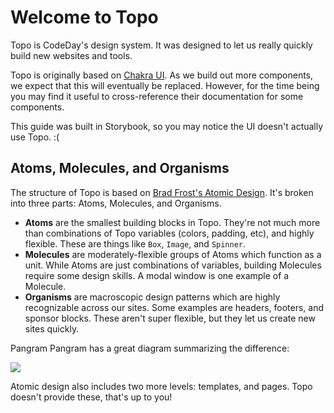 
<Meta title="Introduction" component={Docs} />

# Welcome to Topo

Topo is CodeDay's design system. It was designed to let us really quickly build new websites and tools.

Topo is originally based on [Chakra UI](https://chakra-ui.com/getting-started). As we build out more components, we
expect that this will eventually be replaced. However, for the time being you may find it useful to cross-reference
their documentation for some components.

This guide was built in Storybook, so you may notice the UI doesn't actually use Topo. :(

## Atoms, Molecules, and Organisms

The structure of Topo is based on [Brad Frost's Atomic Design](https://atomicdesign.bradfrost.com/table-of-contents/).
It's broken into three parts: Atoms, Molecules, and Organisms.

- **Atoms** are the smallest building blocks in Topo. They're not much more than combinations of Topo variables (colors,
  padding, etc), and highly flexible. These are things like `Box`, `Image`, and `Spinner`.
- **Molecules** are moderately-flexible groups of Atoms which function as a unit. While Atoms are just combinations of
  variables, building Molecules require some design skills. A modal window is one example of a Molecule.
- **Organisms** are macroscopic design patterns which are highly recognizable across our sites. Some examples are
  headers, footers, and sponsor blocks. These aren't super flexible, but they let us create new sites quickly.

Pangram Pangram has a great diagram summarizing the difference:

![](https://f1.srnd.org/topo/stylebook/pangram-atomic-design.png)

Atomic design also includes two more levels: templates, and pages. Topo doesn't provide these, that's up to you!



<Canvas>
  <Story name="Introduction">
    <Docs />
  </Story>
</Canvas>
